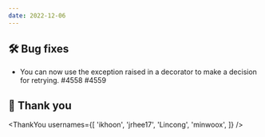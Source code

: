 ```yaml
---
date: 2022-12-06
---
```


## 🛠️ Bug fixes

- You can now use the exception raised in a decorator to make a decision for retrying. #4558 #4559

## 🙇 Thank you

<ThankYou usernames={[
  'ikhoon',
  'jrhee17',
  'Lincong',
  'minwoox',
]} />
